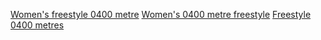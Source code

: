 [[Category:游泳項目|Women's freestyle 0400 metre]]
[[Category:自由式|Women's 0400 metre freestyle]]
[[Category:女子游泳|Freestyle 0400 metres]]